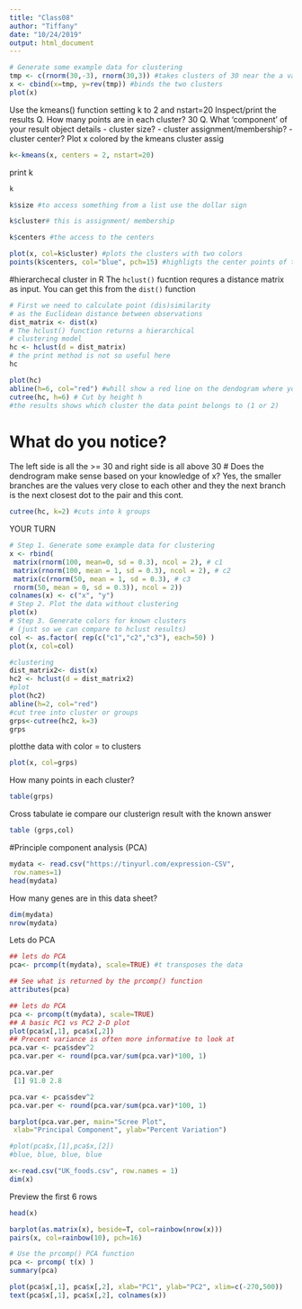 ```yaml
---
title: "Class08"
author: "Tiffany"
date: "10/24/2019"
output: html_document
---
```


```r
# Generate some example data for clustering
tmp <- c(rnorm(30,-3), rnorm(30,3)) #takes clusters of 30 near the a value
x <- cbind(x=tmp, y=rev(tmp)) #binds the two clusters
plot(x)

```



Use the kmeans() function setting k to 2 and nstart=20
Inspect/print the results
Q. How many points are in each cluster? 
   30
Q. What ‘component’ of your result object details
 - cluster size?
 - cluster assignment/membership?
 - cluster center?
Plot x colored by the kmeans cluster assig



```r
k<-kmeans(x, centers = 2, nstart=20)
```


print k
```r
k
```


```r
k$size #to access something from a list use the dollar sign
```

```r
k$cluster# this is assignment/ membership
```


```r
k$centers #the access to the centers
```




```r
plot(x, col=k$cluster) #plots the clusters with two colors
points(k$centers, col="blue", pch=15) #highligts the center points of the two cluster
```


#hierarchecal cluster in R
The `hclust()` fucntion requres a distance matrix as input. 
You can get this from the `dist()` function

```r
# First we need to calculate point (dis)similarity
# as the Euclidean distance between observations
dist_matrix <- dist(x)
# The hclust() function returns a hierarchical
# clustering model
hc <- hclust(d = dist_matrix)
# the print method is not so useful here
hc 
```

```r
plot(hc)
abline(h=6, col="red") #whill show a red line on the dendogram where you want to cut
cutree(hc, h=6) # Cut by height h
#the results shows which cluster the data point belongs to (1 or 2)
```




# What do you notice?
The left side is all the >= 30 and right side is all above 30
# Does the dendrogram make sense based on your knowledge of x?
Yes, the smaller branches are the values very close to each other and they the next branch is the next closest dot to the pair and this cont.


```r
cutree(hc, k=2) #cuts into k groups
```



YOUR TURN
```r
# Step 1. Generate some example data for clustering
x <- rbind(
 matrix(rnorm(100, mean=0, sd = 0.3), ncol = 2), # c1
 matrix(rnorm(100, mean = 1, sd = 0.3), ncol = 2), # c2
 matrix(c(rnorm(50, mean = 1, sd = 0.3), # c3
 rnorm(50, mean = 0, sd = 0.3)), ncol = 2))
colnames(x) <- c("x", "y")
# Step 2. Plot the data without clustering
plot(x)
# Step 3. Generate colors for known clusters
# (just so we can compare to hclust results)
col <- as.factor( rep(c("c1","c2","c3"), each=50) )
plot(x, col=col)
```


```r
#clustering
dist_matrix2<- dist(x)
hc2 <- hclust(d = dist_matrix2)
#plot
plot(hc2)
abline(h=2, col="red") 
#cut tree into cluster or groups
grps<-cutree(hc2, k=3)
grps
```

plotthe data with color = to clusters

```r
plot(x, col=grps)
```

How many points in each cluster?
```r
table(grps)
```

Cross tabulate ie compare our clusterign result with the known answer
```r
table (grps,col)
```

#Principle component analysis (PCA)

```r
mydata <- read.csv("https://tinyurl.com/expression-CSV",
 row.names=1) 
head(mydata)
```


How many genes are in this data sheet?
```r
dim(mydata)
nrow(mydata)
```

Lets do PCA
```r
## lets do PCA
pca<- prcomp(t(mydata), scale=TRUE) #t transposes the data

## See what is returned by the prcomp() function
attributes(pca) 
```


```r
## lets do PCA
pca <- prcomp(t(mydata), scale=TRUE)
## A basic PC1 vs PC2 2-D plot
plot(pca$x[,1], pca$x[,2])
## Precent variance is often more informative to look at
pca.var <- pca$sdev^2
pca.var.per <- round(pca.var/sum(pca.var)*100, 1)

pca.var.per
 [1] 91.0 2.8 
```


```r
pca.var <- pca$sdev^2
pca.var.per <- round(pca.var/sum(pca.var)*100, 1)

barplot(pca.var.per, main="Scree Plot",
 xlab="Principal Component", ylab="Percent Variation")
```

```r
#plot(pca$x,[1],pca$x,[2])
#blue, blue, blue, blue
```





```r
x<-read.csv("UK_foods.csv", row.names = 1)
dim(x)
```

Preview the first 6 rows
```r
head(x)
```



```r
barplot(as.matrix(x), beside=T, col=rainbow(nrow(x)))
pairs(x, col=rainbow(10), pch=16)
```



```r
# Use the prcomp() PCA function 
pca <- prcomp( t(x) )
summary(pca)
```


```r
plot(pca$x[,1], pca$x[,2], xlab="PC1", ylab="PC2", xlim=c(-270,500))
text(pca$x[,1], pca$x[,2], colnames(x))
```



























